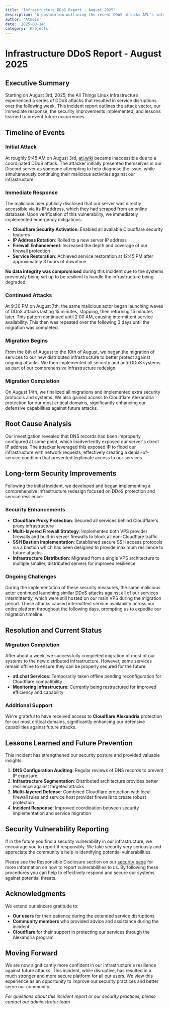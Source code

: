 ```yaml
---
title: 'Infrastructure DDoS Report - August 2025'
description: "A postmortem outlining the recent DDoS attacks ATL's infrastructure suffered and our response."
author: 'Atmois'
date: '2025-08-14'
category: 'Projects'
---
```


# Infrastructure DDoS Report - August 2025

## Executive Summary

Starting on August 3rd, 2025, the All Things Linux infrastructure experienced a series of DDoS attacks that resulted in service disruptions over the following week. This incident report outlines the attack vector, our immediate response, the security improvements implemented, and lessons learned to prevent future occurrences.

## Timeline of Events

### Initial Attack
At roughly 9:45 AM on August 3rd, [atl.wiki](https://atl.wiki) became inaccessible due to a coordinated DDoS attack. The attacker initially presented themselves in our Discord server as someone attempting to help diagnose the issue, while simultaneously continuing their malicious activities against our infrastructure.

### Immediate Response
The malicious user publicly disclosed that our server was directly accessible via its IP address, which they had scraped from an online database. Upon verification of this vulnerability, we immediately implemented emergency mitigations:

- **Cloudflare Security Activation**: Enabled all available Cloudflare security features
- **IP Address Rotation**: Rolled to a new server IP address
- **Firewall Enhancement**: Increased the depth and coverage of our firewall protection
- **Service Restoration**: Achieved service restoration at 12:45 PM after approximately 3 hours of downtime

**No data integrity was compromised** during this incident due to the systems previously being set up to be resilient to handle the infrastructure being degraded.

###  Continued Attacks
At 9:30 PM on August 7th, the same malicious actor began launching waves of DDoS attacks lasting 15 minutes, stopping, then returning 15 minutes later. This pattern continued until 2:00 AM, causing intermittent service availability. This then was repeated over the following 3 days until the migration was completed.

### Migration Begins
From the 8th of August to the 10th of August, we began the migration of services to our new distributed infrastructure to better protect against ongoing attacks. We then implemented all security and anti-DDoS systems as part of our comprehensive infrastructure redesign.

### Migration Completion
On August 14th, we finalized all migrations and implemented extra security protocols and systems. We also gained access to Cloudflare Alexandria protection for our most critical domains, significantly enhancing our defensive capabilities against future attacks.

## Root Cause Analysis

Our investigation revealed that DNS records had been improperly configured at some point, which inadvertently exposed our server's direct IP address. The attacker leveraged this exposed IP to flood our infrastructure with network requests, effectively creating a denial-of-service condition that prevented legitimate access to our services.

## Long-term Security Improvements

Following the initial incident, we developed and began implementing a comprehensive infrastructure redesign focused on DDoS protection and service resilience:

### Security Enhancements
- **Cloudflare Proxy Protection**: Secured all services behind Cloudflare's proxy infrastructure
- **Multi-layered Firewall Strategy**: Implemented both VPS provider firewalls and built-in server firewalls to block all non-Cloudflare traffic
- **SSH Bastion Implementation**: Established secure SSH access protocols via a bastion which has been designed to provide maximum resilience to future attacks
- **Infrastructure Distribution**: Migrated from a single VPS architecture to multiple smaller, distributed servers for improved resilience

### Ongoing Challenges
During the implementation of these security measures, the same malicious actor continued launching similar DDoS attacks against all of our services intermittently, which were still hosted on our main VPS during the migration period. These attacks caused intermittent service availability across our entire platform throughout the following days, prompting us to expedite our migration timeline.

## Resolution and Current Status

### Migration Completion
After about a week, we successfully completed migration of most of our systems to the new distributed infrastructure. However, some services remain offline to ensure they can be properly secured for the future:
- **atl.chat Services**: Temporarily taken offline pending reconfiguration for Cloudflare compatibility
- **Monitoring Infrastructure**: Currently being restructured for improved efficiency and capability

### Additional Support
We're grateful to have received access to **Cloudflare Alexandria** protection for our most critical domains, significantly enhancing our defensive capabilities against future attacks.

## Lessons Learned and Future Prevention

This incident has strengthened our security posture and provided valuable insights:

1. **DNS Configuration Auditing**: Regular reviews of DNS records to prevent IP exposure
2. **Infrastructure Segmentation**: Distributed architecture provides better resilience against targeted attacks
3. **Multi-layered Defense**: Combined Cloudflare protection with local firewall rules and service host provider firewalls to create robust protection
4. **Incident Response**: Improved coordination between security implementation and service migration

## Security Vulnerability Reporting

If in the future you find a security vulnerability in our infrastructure, we encourage you to report it responsibly. We take security very seriously and appreciate the community's help in identifying potential vulnerabilities.

Please see the Responsible Disclosure section on our [security page](https://allthingslinux.org/security) for more information on how to report vulnerabilities to us. By following these procedures you can help to effectively respond and secure our systems against potential threats.

## Acknowledgments

We extend our sincere gratitude to:
- **Our users** for their patience during the extended service disruptions
- **Community members** who provided advice and assistance during the incident
- **Cloudflare** for their support in protecting our services through the Alexandria program

## Moving Forward

We are now significantly more confident in our infrastructure's resilience against future attacks. This incident, while disruptive, has resulted in a much stronger and more secure platform for all our users. We view this experience as an opportunity to improve our security practices and better serve our community.

*For questions about this incident report or our security practices, please contact our administrator team*
